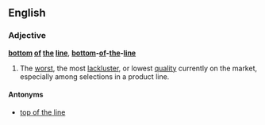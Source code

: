 ==English==

===Adjective===
'''[[bottom]] [[of]] [[the]] [[line]]''', '''[[bottom]]-[[of]]-[[the]]-[[line]]'''

# {{idiom}} The [[worst]], the most [[lackluster]], or lowest [[quality]] currently on the market, especially among selections in a product line.

====Antonyms====
* [[top of the line]]